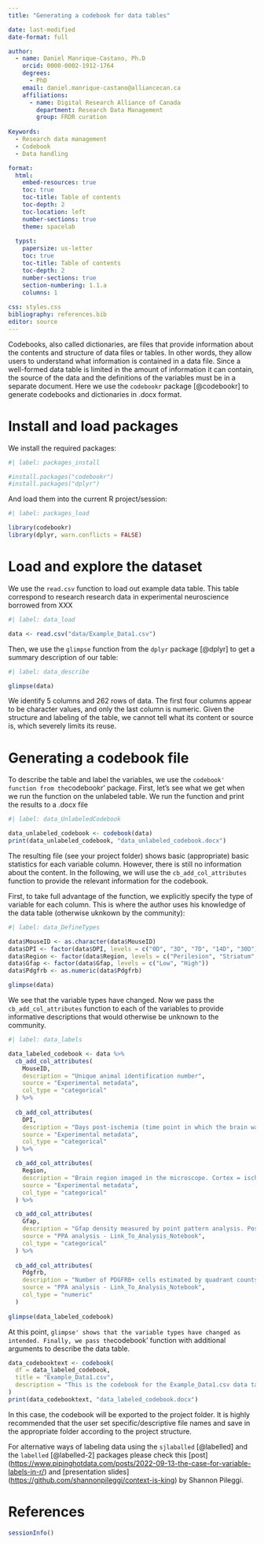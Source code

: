 ```yaml
---
title: "Generating a codebook for data tables"

date: last-modified
date-format: full

author: 
  - name: Daniel Manrique-Castano, Ph.D
    orcid: 0000-0002-1912-1764
    degrees:
      - PhD
    email: daniel.manrique-castano@alliancecan.ca
    affiliations:
      - name: Digital Research Alliance of Canada
        department: Research Data Management
        group: FRDR curation
        
Keywords:
  - Research data management
  - Codebook
  - Data handling

format: 
  html:
    embed-resources: true
    toc: true
    toc-title: Table of contents
    toc-depth: 2
    toc-location: left
    number-sections: true
    theme: spacelab
    
  typst:
    papersize: us-letter
    toc: true
    toc-title: Table of contents
    toc-depth: 2
    number-sections: true
    section-numbering: 1.1.a
    columns: 1
   
css: styles.css
bibliography: references.bib 
editor: source
---
```


Codebooks, also called dictionaries, are files that provide information about the contents and structure of data files or tables. In other words, they allow users to understand what information is contained in a data file. Since a well-formed data table is limited in the amount of information it can contain, the source of the data and the definitions of the variables must be in a separate document. Here we use the `codebookr` package [@codebookr] to generate codebooks and dictionaries in .docx format.

# Install and load packages

We install the required packages:

```r
#| label: packages_install

#install.packages("codebookr")
#install.packages("dplyr")
```

And load them into the current R project/session:

```r
#| label: packages_load

library(codebookr)
library(dplyr, warn.conflicts = FALSE)
```

# Load and explore the dataset

We use the `read.csv` function to load out example data table. This table correspond to research research data in experimental neuroscience borrowed from XXX

```r
#| label: data_load

data <- read.csv("data/Example_Data1.csv")
```

Then, we use the `glimpse` function from the `dplyr` package [@dplyr] to get a summary description of our table:

```r
#| label: data_describe

glimpse(data)
```

We identify 5 columns and 262 rows of data. The first four columns appear to be character values, and only the last column is numeric. Given the structure and labeling of the table, we cannot tell what its content or source is, which severely limits its reuse.

# Generating a codebook file

To describe the table and label the variables, we use the `codebook' function from the`codebookr' package. First, let's see what we get when we run the function on the unlabeled table. We run the function and print the results to a .docx file

```r
#| label: data_UnlabeledCodebook

data_unlabeled_codebook <- codebook(data)
print(data_unlabeled_codebook, "data_unlabeled_codebook.docx")
```

The resulting file (see your project folder) shows basic (appropriate) basic statistics for each variable column. However, there is still no information about the content. In the following, we will use the `cb_add_col_attributes` function to provide the relevant information for the codebook.

First, to take full advantage of the function, we explicitly specify the type of variable for each column. This is where the author uses his knowledge of the data table (otherwise uknkown by the community):

```r
#| label: data_DefineTypes

data$MouseID <- as.character(data$MouseID)
data$DPI <- factor(data$DPI, levels = c("0D", "3D", "7D", "14D", "30D"))
data$Region <- factor(data$Region, levels = c("Perilesion", "Striatum", "Cortex"))
data$Gfap <- factor(data$Gfap, levels = c("Low", "High"))
data$Pdgfrb <- as.numeric(data$Pdgfrb)

glimpse(data)
```

We see that the variable types have changed. Now we pass the `cb_add_col_attributes` function to each of the variables to provide informative descriptions that would otherwise be unknown to the community.

```r
#| label: data_labels

data_labeled_codebook <- data %>%
  cb_add_col_attributes(
    MouseID,
    description = "Unique animal identification number",
    source = "Experimental metadata",
    col_type = "categorical"
  ) %>%
  
  cb_add_col_attributes(
    DPI,
    description = "Days post-ischemia (time point in which the brain was harvested)",
    source = "Experimental metadata",
    col_type = "categorical"
  ) %>%

  cb_add_col_attributes(
    Region,
    description = "Brain region imaged in the microscope. Cortex = ischemic dorsolateral cortex, Striatum = ischemic ipsilateral striatum, Perilesion = Healthy perilesion in the dorsolateral cortex",
    source = "Experimental metadata",
    col_type = "categorical"
  ) %>%

  cb_add_col_attributes(
    Gfap,
    description = "Gfap density measured by point pattern analysis. Possible values = Low and High",
    source = "PPA analysis - Link_To_Analysis_Notebook",
    col_type = "categorical"
  ) %>%
  
  cb_add_col_attributes(
    Pdgfrb,
    description = "Number of PDGFRB+ cells estimated by quadrant counts",
    source = "PPA analysis - Link_To_Analysis_Notebook",
    col_type = "numeric"
  ) 
  
glimpse(data_labeled_codebook)
```

At this point, `glimpse' shows that the variable types have changed as intended. Finally, we pass the`codebook' function with additional arguments to describe the data table.

```r
data_codebooktext <- codebook(
  df = data_labeled_codebook,
  title = "Example_Data1.csv",
  description = "This is the codebook for the Example_Data1.csv data table. This table is derived from a neuroscience experiment in which mice were subjected to cerebral ischemia and euthanized at different time points (DPI) to study brain recovery. These data correspond to brain sections stained with antibodies against PDGFR-B and GFAP. Using point pattern analysis (link to notebook), we quantified the number of PDGFR-B+ cells in regions of low and high GFAP density."
)
print(data_codebooktext, "data_labeled_codebook.docx")
```

In this case, the codebook will be exported to the project folder. It is highly recommended that the user set specific/descriptive file names and save in the appropriate folder according to the project structure.

For alternative ways of labeling data using the `sjlaballed` [@labelled] and the `labelled` [@labelled-2] packages please check this \[post\](<https://www.pipinghotdata.com/posts/2022-09-13-the-case-for-variable-labels-in-r/>) and \[presentation slides\](<https://github.com/shannonpileggi/context-is-king>) by Shannon Pileggi.


# References

::: {#refs}
:::

```r
sessionInfo()
```

